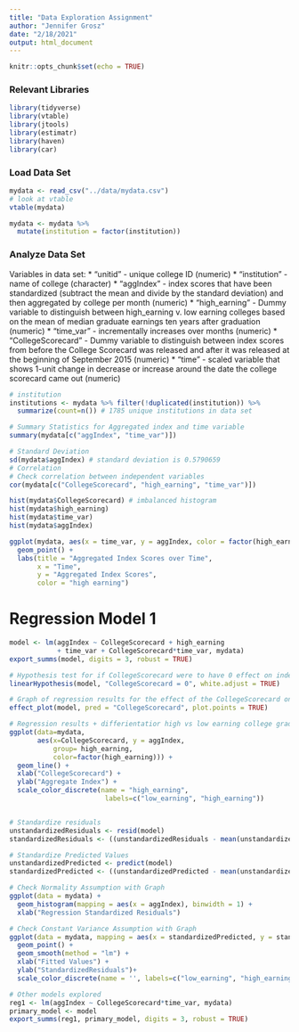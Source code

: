 ```yaml
---
title: "Data Exploration Assignment"
author: "Jennifer Grosz"
date: "2/18/2021"
output: html_document
---
```


```r
knitr::opts_chunk$set(echo = TRUE)
```

### Relevant Libraries
```r
library(tidyverse)
library(vtable)
library(jtools)
library(estimatr)
library(haven)
library(car)
```

### Load Data Set
```r
mydata <- read_csv("../data/mydata.csv")
# look at vtable
vtable(mydata) 

mydata <- mydata %>%
  mutate(institution = factor(institution))
```
### Analyze Data Set
Variables in data set:
  * "unitid" - unique college ID (numeric)
* "institution" - name of college (character)
* "aggIndex" - index scores that have been standardized (subtract the mean and divide by the standard deviation) and then aggregated by college per month (numeric)
* "high_earning" - Dummy variable to distinguish between high_earning v. low earning colleges based on the mean of median graduate earnings ten years after graduation (numeric)
* "time_var" - incrementally increases over months (numeric)
* "CollegeScorecard" - Dummy variable to distinguish between index scores from before the College Scorecard was released and after it was released at the beginning of September 2015 (numeric)
* "time" - scaled variable that shows 1-unit change in decrease or increase around the date the college scorecard came out (numeric)


```r
# institution
institutions <- mydata %>% filter(!duplicated(institution)) %>%
  summarize(count=n()) # 1785 unique institutions in data set

# Summary Statistics for Aggregated index and time variable
summary(mydata[c("aggIndex", "time_var")]) 

# Standard Deviation
sd(mydata$aggIndex) # standard deviation is 0.5790659
# Correlation
# Check correlation between independent variables
cor(mydata[c("CollegeScorecard", "high_earning", "time_var")])
```


```r
hist(mydata$CollegeScorecard) # imbalanced histogram
hist(mydata$high_earning)
hist(mydata$time_var)
hist(mydata$aggIndex)

ggplot(mydata, aes(x = time_var, y = aggIndex, color = factor(high_earning))) + 
  geom_point() + 
  labs(title = "Aggregated Index Scores over Time",
       x = "Time",
       y = "Aggregated Index Scores",
       color = "high earning")
```

# Regression Model 1
```r
model <- lm(aggIndex ~ CollegeScorecard + high_earning 
            + time_var + CollegeScorecard*time_var, mydata)
export_summs(model, digits = 3, robust = TRUE)
```

```r
# Hypothesis test for if CollegeScorecard were to have 0 effect on index scores
linearHypothesis(model, "CollegeScorecard = 0", white.adjust = TRUE)
```


```r
# Graph of regression results for the effect of the CollegeScorecard on Aggregated Index Scores
effect_plot(model, pred = "CollegeScorecard", plot.points = TRUE)

# Regression results + differientatior high vs low earning college graduates:
ggplot(data=mydata, 
       aes(x=CollegeScorecard, y = aggIndex, 
           group= high_earning, 
           color=factor(high_earning))) + 
  geom_line() + 
  xlab("CollegeScorecard") + 
  ylab("Aggregate Index") + 
  scale_color_discrete(name = "high_earning", 
                        labels=c("low_earning", "high_earning"))


# Standardize residuals
unstandardizedResiduals <- resid(model)
standardizedResiduals <- ((unstandardizedResiduals - mean(unstandardizedResiduals))/ sd(unstandardizedResiduals))

# Standardize Predicted Values
unstandardizedPredicted <- predict(model)
standardizedPredicted <- ((unstandardizedPredicted - mean(unstandardizedPredicted)) /sd(unstandardizedPredicted))

# Check Normality Assumption with Graph
ggplot(data = mydata) +
  geom_histogram(mapping = aes(x = aggIndex), binwidth = 1) +
  xlab("Regression Standardized Residuals") 

# Check Constant Variance Assumption with Graph
ggplot(data = mydata, mapping = aes(x = standardizedPredicted, y = standardizedResiduals, color = factor(high_earning))) + 
  geom_point() +
  geom_smooth(method = "lm") +
  xlab("Fitted Values") + 
  ylab("StandardizedResiduals")+ 
  scale_color_discrete(name = '', labels=c("low_earning", "high_earning"))
```


```r
# Other models explored
reg1 <- lm(aggIndex ~ CollegeScorecard*time_var, mydata)
primary_model <- model
export_summs(reg1, primary_model, digits = 3, robust = TRUE)
```


